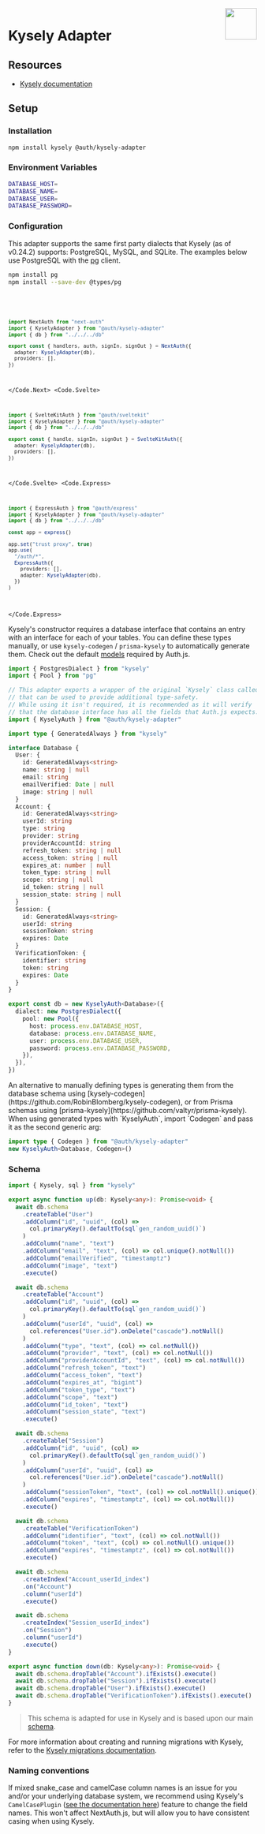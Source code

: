 
<img align="right" src="/img/adapters/kysely.svg" width="64" height="64" />

# Kysely Adapter

## Resources

- [Kysely documentation](https://kysely.dev/docs)

## Setup

### Installation

```bash npm2yarn
npm install kysely @auth/kysely-adapter
```

### Environment Variables

```sh
DATABASE_HOST=
DATABASE_NAME=
DATABASE_USER=
DATABASE_PASSWORD=
```

### Configuration

This adapter supports the same first party dialects that Kysely (as of v0.24.2) supports: PostgreSQL, MySQL, and SQLite. The examples below use PostgreSQL with the [pg](https://www.npmjs.com/package/pg) client.

```bash npm2yarn
npm install pg
npm install --save-dev @types/pg
```

<Code>
<Code.Next>

```ts filename="./auth.ts"
import NextAuth from "next-auth"
import { KyselyAdapter } from "@auth/kysely-adapter"
import { db } from "../../../db"

export const { handlers, auth, signIn, signOut } = NextAuth({
  adapter: KyselyAdapter(db),
  providers: [],
})
```

</Code.Next>
<Code.Svelte>

```ts filename="./src/auth.ts"
import { SvelteKitAuth } from "@auth/sveltekit"
import { KyselyAdapter } from "@auth/kysely-adapter"
import { db } from "../../../db"

export const { handle, signIn, signOut } = SvelteKitAuth({
  adapter: KyselyAdapter(db),
  providers: [],
})
```

</Code.Svelte>
<Code.Express>

```ts filename="./src/routes/auth.route.ts"
import { ExpressAuth } from "@auth/express"
import { KyselyAdapter } from "@auth/kysely-adapter"
import { db } from "../../../db"

const app = express()

app.set("trust proxy", true)
app.use(
  "/auth/*",
  ExpressAuth({
    providers: [],
    adapter: KyselyAdapter(db),
  })
)
```

</Code.Express>
</Code>

Kysely's constructor requires a database interface that contains an entry with an interface for each of your tables. You can define these types manually, or use `kysely-codegen` / `prisma-kysely` to automatically generate them. Check out the default [models](/guides/creating-a-database-adapter) required by Auth.js.

```ts filename="db.ts"
import { PostgresDialect } from "kysely"
import { Pool } from "pg"

// This adapter exports a wrapper of the original `Kysely` class called `KyselyAuth`,
// that can be used to provide additional type-safety.
// While using it isn't required, it is recommended as it will verify
// that the database interface has all the fields that Auth.js expects.
import { KyselyAuth } from "@auth/kysely-adapter"

import type { GeneratedAlways } from "kysely"

interface Database {
  User: {
    id: GeneratedAlways<string>
    name: string | null
    email: string
    emailVerified: Date | null
    image: string | null
  }
  Account: {
    id: GeneratedAlways<string>
    userId: string
    type: string
    provider: string
    providerAccountId: string
    refresh_token: string | null
    access_token: string | null
    expires_at: number | null
    token_type: string | null
    scope: string | null
    id_token: string | null
    session_state: string | null
  }
  Session: {
    id: GeneratedAlways<string>
    userId: string
    sessionToken: string
    expires: Date
  }
  VerificationToken: {
    identifier: string
    token: string
    expires: Date
  }
}

export const db = new KyselyAuth<Database>({
  dialect: new PostgresDialect({
    pool: new Pool({
      host: process.env.DATABASE_HOST,
      database: process.env.DATABASE_NAME,
      user: process.env.DATABASE_USER,
      password: process.env.DATABASE_PASSWORD,
    }),
  }),
})
```

<Callout>
An alternative to manually defining types is generating them from the database schema using [kysely-codegen](https://github.com/RobinBlomberg/kysely-codegen), or from Prisma schemas using [prisma-kysely](https://github.com/valtyr/prisma-kysely). When using generated types with `KyselyAuth`, import `Codegen` and pass it as the second generic arg:

```ts
import type { Codegen } from "@auth/kysely-adapter"
new KyselyAuth<Database, Codegen>()
```

</Callout>

### Schema

```ts filename="db/migrations/001_create_db.ts"
import { Kysely, sql } from "kysely"

export async function up(db: Kysely<any>): Promise<void> {
  await db.schema
    .createTable("User")
    .addColumn("id", "uuid", (col) =>
      col.primaryKey().defaultTo(sql`gen_random_uuid()`)
    )
    .addColumn("name", "text")
    .addColumn("email", "text", (col) => col.unique().notNull())
    .addColumn("emailVerified", "timestamptz")
    .addColumn("image", "text")
    .execute()

  await db.schema
    .createTable("Account")
    .addColumn("id", "uuid", (col) =>
      col.primaryKey().defaultTo(sql`gen_random_uuid()`)
    )
    .addColumn("userId", "uuid", (col) =>
      col.references("User.id").onDelete("cascade").notNull()
    )
    .addColumn("type", "text", (col) => col.notNull())
    .addColumn("provider", "text", (col) => col.notNull())
    .addColumn("providerAccountId", "text", (col) => col.notNull())
    .addColumn("refresh_token", "text")
    .addColumn("access_token", "text")
    .addColumn("expires_at", "bigint")
    .addColumn("token_type", "text")
    .addColumn("scope", "text")
    .addColumn("id_token", "text")
    .addColumn("session_state", "text")
    .execute()

  await db.schema
    .createTable("Session")
    .addColumn("id", "uuid", (col) =>
      col.primaryKey().defaultTo(sql`gen_random_uuid()`)
    )
    .addColumn("userId", "uuid", (col) =>
      col.references("User.id").onDelete("cascade").notNull()
    )
    .addColumn("sessionToken", "text", (col) => col.notNull().unique())
    .addColumn("expires", "timestamptz", (col) => col.notNull())
    .execute()

  await db.schema
    .createTable("VerificationToken")
    .addColumn("identifier", "text", (col) => col.notNull())
    .addColumn("token", "text", (col) => col.notNull().unique())
    .addColumn("expires", "timestamptz", (col) => col.notNull())
    .execute()

  await db.schema
    .createIndex("Account_userId_index")
    .on("Account")
    .column("userId")
    .execute()

  await db.schema
    .createIndex("Session_userId_index")
    .on("Session")
    .column("userId")
    .execute()
}

export async function down(db: Kysely<any>): Promise<void> {
  await db.schema.dropTable("Account").ifExists().execute()
  await db.schema.dropTable("Session").ifExists().execute()
  await db.schema.dropTable("User").ifExists().execute()
  await db.schema.dropTable("VerificationToken").ifExists().execute()
}
```

> This schema is adapted for use in Kysely and is based upon our main [schema](/reference/core/adapters#models).

For more information about creating and running migrations with Kysely, refer to the [Kysely migrations documentation](https://kysely.dev/docs/migrations).

### Naming conventions

If mixed snake_case and camelCase column names is an issue for you and/or your underlying database system, we recommend using Kysely's `CamelCasePlugin` ([see the documentation here](https://kysely-org.github.io/kysely-apidoc/classes/CamelCasePlugin.html)) feature to change the field names. This won't affect NextAuth.js, but will allow you to have consistent casing when using Kysely.

